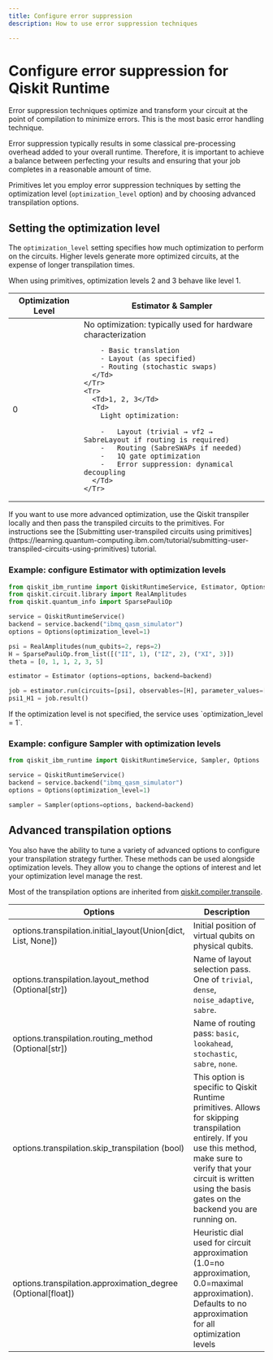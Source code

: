 ```yaml
---
title: Configure error suppression
description: How to use error suppression techniques

---
```


# Configure error suppression for Qiskit Runtime

Error suppression techniques optimize and transform your circuit at the point of compilation to minimize errors. This is the most basic error handling technique.

Error suppression typically results in some classical pre-processing overhead added to your overall runtime. Therefore, it is important to achieve a balance between perfecting your results and ensuring that your job completes in a reasonable amount of time.

Primitives let you employ error suppression techniques by setting the optimization level (`optimization_level` option) and by choosing advanced transpilation options.

## Setting the optimization level

The `optimization_level` setting specifies how much optimization to perform on the circuits. Higher levels generate more optimized circuits, at the expense of longer transpilation times.

<Admonition>
  When using primitives, optimization levels 2 and 3 behave like level 1.
</Admonition>

<Table>
  <thead>
    <Tr>
      <Th>Optimization Level</Th>
      <Th>Estimator & Sampler</Th>
    </Tr>
  </thead>
  <tbody>
    <Tr>
      <Td>0</Td>
      <Td>
        No optimization: typically used for hardware characterization

        - Basic translation
        - Layout (as specified)
        - Routing (stochastic swaps)
      </Td>
    </Tr>
    <Tr>
      <Td>1, 2, 3</Td>
      <Td>
        Light optimization:

        -   Layout (trivial → vf2 → SabreLayout if routing is required)
        -   Routing (SabreSWAPs if needed)
        -   1Q gate optimization
        -   Error suppression: dynamical decoupling
      </Td>
    </Tr>
  </tbody>
</Table>

<Admonition>
  If you want to use more advanced optimization, use the Qiskit transpiler locally and then pass the transpiled circuits to the primitives.  For instructions see the [Submitting user-transpiled circuits using primitives](https://learning.quantum-computing.ibm.com/tutorial/submitting-user-transpiled-circuits-using-primitives) tutorial.
</Admonition>

### Example: configure Estimator with optimization levels

```python
from qiskit_ibm_runtime import QiskitRuntimeService, Estimator, Options
from qiskit.circuit.library import RealAmplitudes
from qiskit.quantum_info import SparsePauliOp

service = QiskitRuntimeService()
backend = service.backend("ibmq_qasm_simulator")
options = Options(optimization_level=1)

psi = RealAmplitudes(num_qubits=2, reps=2)
H = SparsePauliOp.from_list([("II", 1), ("IZ", 2), ("XI", 3)])
theta = [0, 1, 1, 2, 3, 5]

estimator = Estimator (options=options, backend=backend)

job = estimator.run(circuits=[psi], observables=[H], parameter_values=[theta])
psi1_H1 = job.result()
```

<Admonition type="note">
  If the optimization level is not specified, the service uses `optimization_level = 1`.
</Admonition>

### Example: configure Sampler with optimization levels

```python
from qiskit_ibm_runtime import QiskitRuntimeService, Sampler, Options

service = QiskitRuntimeService()
backend = service.backend("ibmq_qasm_simulator")
options = Options(optimization_level=1)

sampler = Sampler(options=options, backend=backend)
```


<span id="transpilation-table"></span>
## Advanced transpilation options

You also have the ability to tune a variety of advanced options to configure your transpilation strategy further. These methods can be used alongside optimization levels. They allow you to change the options of interest and let your optimization level manage the rest.

Most of the transpilation options are inherited from [qiskit.compiler.transpile](/api/qiskit/compiler#compilation-routines).

| Options                                                         | Description                                                                                                                                                                                                                         |
| --------------------------------------------------------------- | ----------------------------------------------------------------------------------------------------------------------------------------------------------------------------------------------------------------------------------- |
| options.transpilation.initial\_layout(Union\[dict, List, None]) | Initial position of virtual qubits on physical qubits.                                                                                                                                                                              |
| options.transpilation.layout\_method (Optional\[str])           | Name of layout selection pass. One of `trivial`, `dense`, `noise_adaptive`, `sabre`.                                                                                                                                                |
| options.transpilation.routing\_method (Optional\[str])          | Name of routing pass: `basic`, `lookahead`, `stochastic`, `sabre`, `none`.                                                                                                                                                          |
| options.transpilation.skip\_transpilation (bool)                | This option is specific to Qiskit Runtime primitives. Allows for skipping transpilation entirely. If you use this method, make sure to verify that your circuit is written using the basis gates on the backend you are running on. |
| options.transpilation.approximation\_degree (Optional\[float])  | Heuristic dial used for circuit approximation (1.0=no approximation, 0.0=maximal approximation). Defaults to no approximation for all optimization levels                                                                           |
